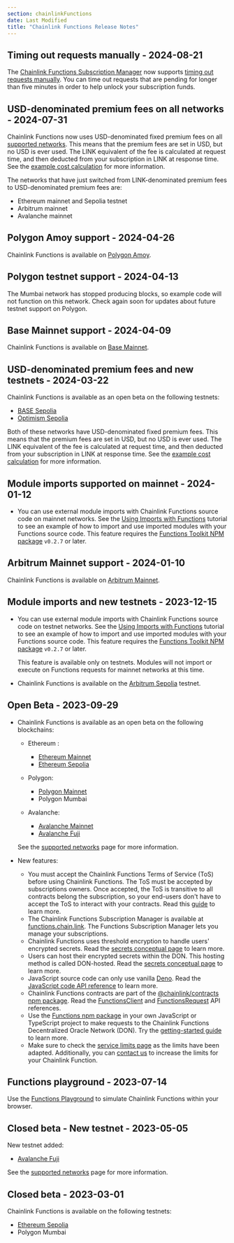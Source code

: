 ```yaml
---
section: chainlinkFunctions
date: Last Modified
title: "Chainlink Functions Release Notes"
---
```



## Timing out requests manually - 2024-08-21

The [Chainlink Functions Subscription Manager](https://functions.chain.link/) now supports [timing out requests manually](chainlink-functions/resources/subscriptions#time-out-pending-requests-manually). You can time out requests that are pending for longer than five minutes in order to help unlock your subscription funds.

## USD-denominated premium fees on all networks - 2024-07-31

Chainlink Functions now uses USD-denominated fixed premium fees on all [supported networks](/chainlink-functions/supported-networks). This means that the premium fees are set in USD, but no USD is ever used. The LINK equivalent of the fee is calculated at request time, and then deducted from your subscription in LINK at response time. See the [example cost calculation](/chainlink-functions/resources/billing#cost-calculation-example) for more information.

The networks that have just switched from LINK-denominated premium fees to USD-denominated premium fees are:

- Ethereum mainnet and Sepolia testnet
- Arbitrum mainnet
- Avalanche mainnet

## Polygon Amoy support - 2024-04-26

Chainlink Functions is available on [Polygon Amoy](/chainlink-functions/supported-networks#polygon-amoy-testnet).

## Polygon testnet support - 2024-04-13

The Mumbai network has stopped producing blocks, so example code will not function on this network. Check again soon
for updates about future testnet support on Polygon.

## Base Mainnet support - 2024-04-09

Chainlink Functions is available on [Base Mainnet](/chainlink-functions/supported-networks#base-mainnet).

## USD-denominated premium fees and new testnets - 2024-03-22

Chainlink Functions is available as an open beta on the following testnets:

- [BASE Sepolia](/chainlink-functions/supported-networks#base-sepolia-testnet)
- [Optimism Sepolia](/chainlink-functions/supported-networks#optimism-sepolia-testnet)

Both of these networks have USD-denominated fixed premium fees. This means that the premium fees are set in USD, but no USD is ever used. The LINK equivalent of the fee is calculated at request time, and then deducted from your subscription in LINK at response time. See the [example cost calculation](/chainlink-functions/resources/billing#cost-calculation-example) for more information.

## Module imports supported on mainnet - 2024-01-12

- You can use external module imports with Chainlink Functions source code on mainnet networks. See the [Using Imports with Functions](/chainlink-functions/tutorials/importing-packages) tutorial to see an example of how to import and use imported modules with your Functions source code. This feature requires the [Functions Toolkit NPM package](https://www.npmjs.com/package/@chainlink/functions-toolkit/v/0.2.7) `v0.2.7` or later.

## Arbitrum Mainnet support - 2024-01-10

Chainlink Functions is available on [Arbitrum Mainnet](/chainlink-functions/supported-networks#arbitrum-mainnet).

## Module imports and new testnets - 2023-12-15

- You can use external module imports with Chainlink Functions source code on testnet networks. See the [Using Imports with Functions](/chainlink-functions/tutorials/importing-packages) tutorial to see an example of how to import and use imported modules with your Functions source code. This feature requires the [Functions Toolkit NPM package](https://www.npmjs.com/package/@chainlink/functions-toolkit/v/0.2.7) `v0.2.7` or later.

  This feature is available only on testnets. Modules will not import or execute on Functions requests for mainnet networks at this time.

- Chainlink Functions is available on the [Arbitrum Sepolia](/chainlink-functions/supported-networks#arbitrum-sepolia-testnet) testnet.

## Open Beta - 2023-09-29

- Chainlink Functions is available as an open beta on the following blockchains:

  - Ethereum :

    - [Ethereum Mainnet](/chainlink-functions/supported-networks#ethereum-mainnet)
    - [Ethereum Sepolia](/chainlink-functions/supported-networks#sepolia-testnet)

  - Polygon:

    - [Polygon Mainnet](/chainlink-functions/supported-networks#polygon-mainnet)
    - Polygon Mumbai

  - Avalanche:
    - [Avalanche Mainnet](/chainlink-functions/supported-networks#avalanche-mainnet)
    - [Avalanche Fuji](/chainlink-functions/supported-networks#avalanche-fuji-testnet)

  See the [supported networks](/chainlink-functions/supported-networks) page for more information.

- New features:
  - You must accept the Chainlink Functions Terms of Service (ToS) before using Chainlink Functions. The ToS must be accepted by subscriptions owners. Once accepted, the ToS is transitive to all contracts belong the subscription, so your end-users don't have to accept the ToS to interact with your contracts. Read this [guide](/chainlink-functions/resources/subscriptions#create-a-subscription) to learn more.
  - The Chainlink Functions Subscription Manager is available at [functions.chain.link](https://functions.chain.link/). The Functions Subscription Manager lets you manage your subscriptions.
  - Chainlink Functions uses threshold encryption to handle users' encrypted secrets. Read the [secrets conceptual page](/chainlink-functions/resources/secrets) to learn more.
  - Users can host their encrypted secrets within the DON. This hosting method is called DON-hosted. Read the [secrets conceptual page](/chainlink-functions/resources/secrets) to learn more.
  - JavaScript source code can only use vanilla [Deno](https://deno.land/). Read the [JavaScript code API reference](/chainlink-functions/api-reference/javascript-source) to learn more.
  - Chainlink Functions contracts are part of the [@chainlink/contracts npm package](https://www.npmjs.com/package/@chainlink/contracts). Read the [FunctionsClient](/chainlink-functions/api-reference/functions-client) and [FunctionsRequest](/chainlink-functions/api-reference/functions-request) API references.
  - Use the [Functions npm package](https://www.npmjs.com/package/@chainlink/functions-toolkit) in your own JavaScript or TypeScript project to make requests to the Chainlink Functions Decentralized Oracle Network (DON). Try the [getting-started guide](/chainlink-functions/getting-started) to learn more.
  - Make sure to check the [service limits page](/chainlink-functions/resources/service-limits) as the limits have been adapted. Additionally, you can [contact us](https://chain.link/contact?v=Integrate%20Functions) to increase the limits for your Chainlink Function.

## Functions playground - 2023-07-14

Use the [Functions Playground](https://functions.chain.link/playground) to simulate Chainlink Functions within your browser.

## Closed beta - New testnet - 2023-05-05

New testnet added:

- [Avalanche Fuji](/chainlink-functions/supported-networks#avalanche-fuji-testnet)

See the [supported networks](/chainlink-functions/supported-networks) page for more information.

## Closed beta - 2023-03-01

Chainlink Functions is available on the following testnets:

- [Ethereum Sepolia](/chainlink-functions/supported-networks#sepolia-testnet)
- Polygon Mumbai

